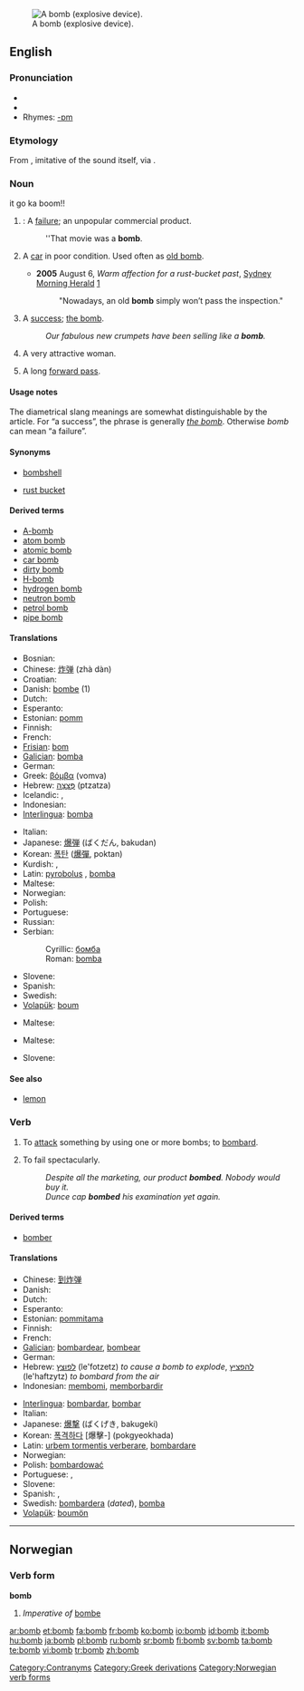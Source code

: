 {{see|Bomb|the bomb|bombe}}
[[Image:MK37 Bomb.jpg|thumb|right|A bomb (explosive device).]]
==English==

===Pronunciation===
* {{IPA|/bɑm/}}
* {{audio|en-us-bomb.ogg|Audio (US)}}
* Rhymes: [[Rhymes:English:-ɒm|-ɒm]]

===Etymology===
From {{AGr.}} {{term|sc=Grek|βόμβος|tr=bombos||booming, humming, buzzing}}, imitative of the sound itself, via {{L.}} {{term|bombus||a booming sound}}.

===Noun===
{{en-noun}}

it go ka boom!!
# {{slang}}: A [[failure]]; an unpopular commercial product.
#: ''That movie was a '''bomb'''.
# {{AU|and|US|vehicles|informal}} A [[car]] in poor condition. Used often as [[old bomb]].
#* '''2005''' August 6, ''Warm affection for a rust-bucket past'', [[w:Sydney Morning Herald|Sydney Morning Herald]] [http://www.smh.com.au/news/words/warm-affection-for-a-rustbucket-past/2005/08/04/1123125839592.html]
#*: "Nowadays, an old '''bomb''' simply won’t pass the inspection."
# {{chiefly|British|_|slang}} A [[success]]; [[the bomb]].
#: ''Our fabulous new crumpets have been selling like a '''bomb'''.''
# {{chiefly|British|_|slang}} A very attractive woman.
# {{American football}} A long [[forward pass]].

====Usage notes====
The diametrical slang meanings are somewhat distinguishable by the article.  For “a success”, the phrase is generally ''[[the bomb]]''.  Otherwise ''bomb'' can mean “a failure”.

====Synonyms====
* {{italbrac-colon|attractive woman}} [[bombshell]]
* {{italbrac-colon|car}} [[rust bucket]]

====Derived terms====
* [[A-bomb]]
* [[atom bomb]]
* [[atomic bomb]]
* [[car bomb]]
* [[dirty bomb]]
* [[H-bomb]]
* [[hydrogen bomb]]
* [[neutron bomb]]
*[[petrol bomb]]
* [[pipe bomb]]

====Translations====
{{trans-top|a device filled with explosives}}
* Bosnian: {{t-|bs|bomba|f}}
* Chinese: [[炸弹]] (zhà dàn)
* Croatian: {{t+|hr|bomba|f}}
* Danish: [[bombe]] (1) {{c}}
* Dutch: {{t+|nl|bom|f}}
* Esperanto: {{t-|eo|bombo|xs=Esperanto}}
* Estonian: [[pomm]]
* Finnish: {{t+|fi|pommi}}
* French: {{t+|fr|bombe|f}}
* [[Frisian]]: [[bom]] {{g|Frisian}}
* [[Galician]]: [[bomba]] {{f}}
* German: {{t+|de|Bombe|f}}
* Greek: [[βόμβα]] (vomva) {{f}}
* Hebrew: [[פצצה|פְּצָצָה]] (ptzatza) {{f}}
* Icelandic: {{t-|is|spengja|f}}, {{t-|is|holkúla|f}}
* Indonesian: {{t+|id|bom|xs=Indonesian}}
* [[Interlingua]]: [[bomba]]
{{trans-mid}}
* Italian: {{t+|it|bomba|f}}
* Japanese: [[爆弾]] (ばくだん, bakudan)
* Korean: [[폭탄]] ([[爆彈]], poktan)
* Kurdish: {{t+|ku|bombe|f}}, {{t-|ku|بۆمبا|sc=KUchar}}
* Latin: [[pyrobolus]] {{m}}, [[bomba]] {{f}}
* Maltese: {{t-|mt|bomba|f|xs=Maltese}}
* Norwegian: {{t-|no|bombe|c}}
* Polish: {{t+|pl|bomba|f}}
* Portuguese: {{t+|pt|bomba|f}}
* Russian: {{t+|ru|бомба|f|sc=Cyrl}}
* Serbian:
*: Cyrillic: [[бомба#Serbian|бомба]] {{f}}
*: Roman: [[bomba#Serbian|bomba]] {{f}}
* Slovene: {{t+|sl|bomba|f}}
* Spanish: {{t+|es|bomba|f}}
* Swedish: {{t+|sv|bomb|c}}
* [[Volapük]]: [[boum]]
{{trans-bottom}}

{{trans-top|an unpopular commercial product}}
{{trans-mid}}
{{trans-bottom}}

{{trans-top|a car in poor condition}}
* Maltese: {{t-|mt|karakka|f|xs=Maltese}}
{{trans-mid}}
{{trans-bottom}}

{{trans-top|a success}}
{{trans-mid}}
{{trans-bottom}}

{{trans-top|a very attractive woman}}
* Maltese: {{t-|mt|bomba|f|xs=Maltese}}
{{trans-mid}}
* Slovene: {{t+|sl|bomba|f}}
{{trans-bottom}}

====See also====
* [[lemon]]

===Verb===
{{en-verb}}

# {{transitive}} To [[attack]] something by using one or more bombs; to [[bombard]].
# {{slang}} To fail spectacularly.
#: ''Despite all the marketing, our product '''bombed'''. Nobody would buy it.''
#: ''Dunce cap '''bombed''' his examination yet again.''

====Derived terms====
* [[bomber]]

====Translations====
{{trans-top|to attack with bombs}}
* Chinese: [[到炸弹]]
* Danish: {{t-|da|bombe}}
* Dutch: {{t+|nl|bombarderen}}
* Esperanto: {{t-|eo|bombi|xs=Esperanto}}
* Estonian: [[pommitama]]
* Finnish: {{t+|fi|pommittaa}}
* French: {{t+|fr|bombarder}}
* [[Galician]]: [[bombardear]], [[bombear]]
* German: {{t-|de|bombardieren}}
* Hebrew: [[לפוצץ]] (le'fotzetz) ''to cause a bomb to explode'', [[להפציץ]] (le'haftzytz) ''to bombard from the air''
* Indonesian: [[bom|membomi]], [[borbardir|memborbardir]]
{{trans-mid}}
* [[Interlingua]]: [[bombardar]], [[bombar]]
* Italian: {{t+|it|bombardare}}
* Japanese: [[爆撃]] (ばくげき, bakugeki)
* Korean: [[폭격하다]] [爆擊-] (pokgyeokhada)
* Latin: [[urbem tormentis verberare]], [[bombardare]]
* Norwegian: {{t-|no|bombe}}
* Polish: [[bombardować]]
* Portuguese: {{t-|pt|bombardear}}, {{t-|pt|bombear}}
* Slovene: {{t+|sl|bombardirati}}
* Spanish: {{t-|es|bombardear}}, {{t+|es|bombear}}
* Swedish: [[bombardera]] (''dated''), [[bomba]]
* [[Volapük]]: [[boumön]]
{{trans-bottom}}

{{trans-top|fail spectacularly}}
{{trans-mid}}
{{trans-bottom}}

[[Category:Contranyms]]
[[Category:Greek derivations]]

----

==Norwegian==

===Verb form===
'''bomb'''

# ''Imperative of'' [[bombe#Norwegian|bombe]]

[[Category:Norwegian verb forms]]

[[ar:bomb]]
[[et:bomb]]
[[fa:bomb]]
[[fr:bomb]]
[[ko:bomb]]
[[io:bomb]]
[[id:bomb]]
[[it:bomb]]
[[hu:bomb]]
[[ja:bomb]]
[[pl:bomb]]
[[ru:bomb]]
[[sr:bomb]]
[[fi:bomb]]
[[sv:bomb]]
[[ta:bomb]]
[[te:bomb]]
[[vi:bomb]]
[[tr:bomb]]
[[zh:bomb]]